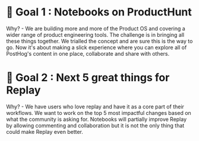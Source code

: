 # 🎯 Goal 1 : Notebooks on ProductHunt

Why? - We are building more and more of the Product OS and covering a wider range of product engineering tools. The challenge is in bringing all these things together. We trialled the concept and are sure this is the way to go. Now it's about making a slick experience where you can explore all of PostHog's content in one place, collaborate and share with others.

# 🎯 Goal 2 : Next 5 great things for Replay

Why? - We have users who love replay and have it as a core part of their workflows. We want to work on the top 5 most impactful changes based on what the community is asking for. Notebooks will partially improve Replay by allowing commenting and collaboration but it is not the only thing that could make Replay even better.
